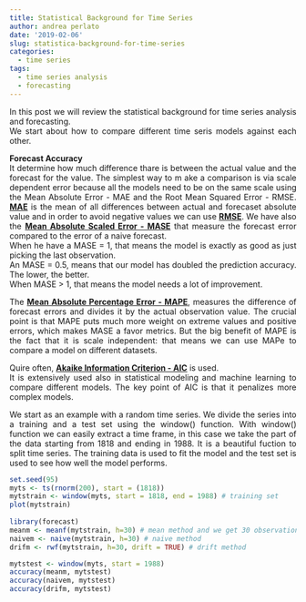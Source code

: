 ```yaml
---
title: Statistical Background for Time Series
author: andrea perlato
date: '2019-02-06'
slug: statistica-background-for-time-series
categories:
  - time series
tags:
  - time series analysis
  - forecasting
---
```


<style>
body {
text-align: justify}
</style>

In this post we will review the statistical background for time series analysis and forecasting. </br>
We start about how to compare different time seris models against each other.

**Forecast Accuracy** </br>
It determine how much difference thare is between the actual value and the forecast for the value. The simplest way to m ake a comparison is via scale dependent error because all the models need to be on the same scale using the Mean Absolute Error - MAE and the Root Mean Squared Error - RMSE.
[**MAE**](https://en.wikipedia.org/wiki/Mean_absolute_error) is the mean of all differences between actual and forecaset absolute value and in order to avoid negative values we can use [**RMSE**](https://en.wikipedia.org/wiki/Root-mean-square_deviation). We have also the [**Mean Absolute Scaled Error - MASE**](https://en.wikipedia.org/wiki/Mean_absolute_scaled_error) that measure the forecast error compared to the error of a naive forecast. </br>
When he have a MASE = 1, that means the model is exactly as good as just picking the last observation. </br>
An MASE = 0.5, means that our model has doubled the prediction accuracy. The lower, the better. </br> 
When MASE > 1, that means the model needs a lot of improvement. </br> 

The [**Mean Absolute Percentage Error - MAPE**](https://en.wikipedia.org/wiki/Mean_absolute_percentage_error), measures the difference of forecast errors and divides it by the actual observation value. The crucial point is that MAPE puts much more weight on extreme values and positive errors, which makes MASE a favor metrics. But the big benefit of MAPE is the fact that it is scale independent: that means we can use MAPe to compare a model on different datasets.

Quire often, [**Akaike Information Criterion - AIC**](https://en.wikipedia.org/wiki/Akaike_information_criterion)  is used. </br> 
It is extensively used also in statistical modeling and machine learning to compare different models. The key point of AIC is that it penalizes more complex models.

We start as an example with a random time series.
We divide the series into a training and a test set using the window() function. With window() function we can easily extract a time frame, in this case we take the part of the data starting from 1818 and ending in 1988. It is a beautiful fuction to split time series.
The training data is used to fit the model and the test set is used to see how well the model performs.

```r
set.seed(95)
myts <- ts(rnorm(200), start = (1818))
mytstrain <- window(myts, start = 1818, end = 1988) # training set
plot(mytstrain)
           
library(forecast)
meanm <- meanf(mytstrain, h=30) # mean method and we get 30 observation in to the future
naivem <- naive(mytstrain, h=30) # naive method
drifm <- rwf(mytstrain, h=30, drift = TRUE) # drift method

mytstest <- window(myts, start = 1988)
accuracy(meanm, mytstest)
accuracy(naivem, mytstest)
accuracy(drifm, mytstest)

```




















